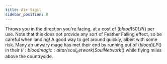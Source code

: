 ```yaml
---
title: Air Sigil
sidebar_position: 0
---
```



Throws you in the direction you're facing, at a cost of $(blood)50 LP$() per use. Note that this does not provide any sort of Feather Falling effect, so be careful when landing! A good way to get around quickly, albeit with some risk. Many an unwary mage has met their end by running out of $(blood)LP$() in their $(l:bloodmagic:altar/soul_network)Soul Network$() while flying miles above the countryside.
